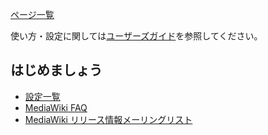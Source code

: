 [[特別:ページ一覧|ページ一覧]]

使い方・設定に関しては[http://meta.wikimedia.org/wiki/%E3%83%98%E3%83%AB%E3%83%97:%E7%9B%AE%E6%AC%A1 ユーザーズガイド]を参照してください。

== はじめましょう ==

* [http://www.mediawiki.org/wiki/Manual:Configuration_settings/ja 設定一覧]
* [http://www.mediawiki.org/wiki/Manual:FAQ/ja MediaWiki FAQ]
* [https://lists.wikimedia.org/mailman/listinfo/mediawiki-announce MediaWiki リリース情報メーリングリスト]